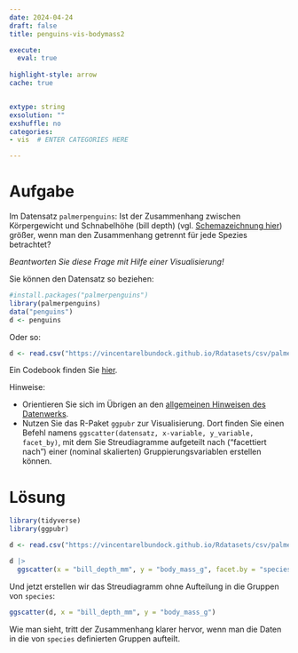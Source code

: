 ```yaml
---
date: 2024-04-24  
draft: false   
title: penguins-vis-bodymass2

execute: 
  eval: true 
  
highlight-style: arrow 
cache: true


extype: string
exsolution: ""
exshuffle: no
categories:
- vis  # ENTER CATEGORIES HERE

---
```


# Aufgabe

Im Datensatz `palmerpenguins`: Ist der Zusammenhang zwischen Körpergewicht und Schnabelhöhe (bill depth) (vgl. [Schemazeichnung hier](https://allisonhorst.github.io/palmerpenguins/reference/figures/culmen_depth.png)) größer, wenn man den Zusammenhang getrennt für jede Spezies betrachtet?

*Beantworten Sie diese Frage mit Hilfe einer Visualisierung!*


Sie können den Datensatz so beziehen:

```r
#install.packages("palmerpenguins")
library(palmerpenguins)
data("penguins")
d <- penguins 
```


Oder so:

```r
d <- read.csv("https://vincentarelbundock.github.io/Rdatasets/csv/palmerpenguins/penguins.csv")
```


Ein Codebook finden Sie [hier](https://vincentarelbundock.github.io/Rdatasets/doc/palmerpenguins/penguins.html).



Hinweise:

- Orientieren Sie sich im Übrigen an den [allgemeinen Hinweisen des Datenwerks](https://datenwerk.netlify.app/hinweise).
- Nutzen Sie das R-Paket `ggpubr` zur Visualisierung. Dort finden Sie einen Befehl namens `ggscatter(datensatz, x-variable, y_variable, facet_by)`, mit dem Sie Streudiagramme aufgeteilt nach ("facettiert nach") einer (nominal skalierten) Gruppierungsvariablen erstellen können.



# Lösung

```r
library(tidyverse)
library(ggpubr)
```

```r
d <- read.csv("https://vincentarelbundock.github.io/Rdatasets/csv/palmerpenguins/penguins.csv")
```



```r
d |> 
  ggscatter(x = "bill_depth_mm", y = "body_mass_g", facet.by = "species")
```


Und jetzt erstellen wir das Streudiagramm ohne Aufteilung in die Gruppen von `species`:

```r
ggscatter(d, x = "bill_depth_mm", y = "body_mass_g")
```

Wie man sieht, tritt der Zusammenhang klarer hervor, wenn man die Daten in die von `species` definierten Gruppen aufteilt. 


